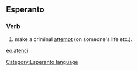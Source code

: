 ==Esperanto==
===Verb===
# make a criminal [[attempt]] (on someone's life etc.).

[[eo:atenci]]
[[Category:Esperanto language]]
{{Universala Vortaro}}